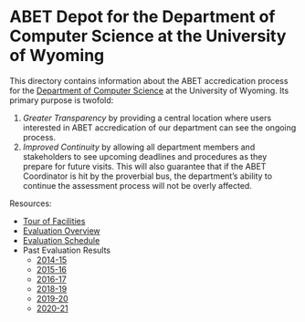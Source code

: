 # ABET Depot for the Department of Computer Science at the University of Wyoming

This directory contains information about the ABET accredication process for
the [Department of Computer Science](http://www.cs.uwyo.edu/) at the University of Wyoming. 
Its primary purpose is twofold:

1. *Greater Transparency* by providing a central location where users interested in 
   ABET accredication of our department can see the ongoing process.
2. *Improved Continuity* by allowing all department members and stakeholders to see
   upcoming deadlines and procedures as they prepare for future visits. This will also
   guarantee that if the ABET Coordinator is hit by the proverbial bus, the department's
   ability to continue the assessment process will not be overly affected.

Resources:

* [Tour of Facilities](facilities.html)
* [Evaluation Overview](evaluation.html)
* [Evaluation Schedule](schedule.html)
* Past Evaluation Results
    * [2014-15](results/results-2015.html)
    * [2015-16](results/results-2016.html)
    * [2016-17](results/results-2017.html)
    * [2018-19](results/results-2019.html)
    * [2019-20](results/results-2020.html)
    * [2020-21](results/results-2021.html)


